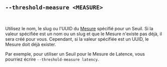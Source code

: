 ## `--threshold-measure <MEASURE>`

<br />

Utilisez le nom, le slug ou l'UUID du [Mesure][measure] spécifié pour un Seuil.
Si la valeur spécifiée est un nom ou un slug et que le Mesure n'existe pas déjà, il sera créé pour vous.
Cependant, si la valeur spécifiée est un UUID, le Mesure doit déjà exister.

Par exemple, pour utiliser un Seuil pour le Mesure de Latence,
vous pourriez écrire `--threshold-measure latency`.

[measure]: /fr/docs/explanation/benchmarking/#measure